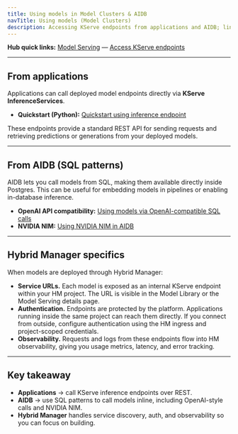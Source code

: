 ```yaml
---
title: Using models in Model Clusters & AIDB
navTitle: Using models (Model Clusters)
description: Accessing KServe endpoints from applications and AIDB; links to hub procedures and examples.
---
```


**Hub quick links:**
[Model Serving](/edb-postgres-ai/1.3/ai-factory/model/serving/) — [Access KServe endpoints](/edb-postgres-ai/1.3/ai-factory/model/access-kserve-endpoints/)

---

## From applications

Applications can call deployed model endpoints directly via **KServe InferenceServices**.

- **Quickstart (Python):** [Quickstart using inference endpoint](/edb-postgres-ai/1.3/ai-factory/model/quickstart-python-using-inference-endpoint)

These endpoints provide a standard REST API for sending requests and retrieving predictions or generations from your deployed models.

---

## From AIDB (SQL patterns)

AIDB lets you call models from SQL, making them available directly inside Postgres.
This can be useful for embedding models in pipelines or enabling in-database inference.

- **OpenAI API compatibility:** [Using models via OpenAI-compatible SQL calls](/edb-postgres-ai/1.3/ai-factory/pipeline/models/using-with/openai-api-compatibility.mdx)
- **NVIDIA NIM:** [Using NVIDIA NIM in AIDB](/edb-postgres-ai/1.3/ai-factory/pipeline/models/using-with/using-nvidia-nim/index.mdx)

---

## Hybrid Manager specifics

When models are deployed through Hybrid Manager:

- **Service URLs.** Each model is exposed as an internal KServe endpoint within your HM project. The URL is visible in the Model Library or the Model Serving details page.
- **Authentication.** Endpoints are protected by the platform. Applications running inside the same project can reach them directly. If you connect from outside, configure authentication using the HM ingress and project-scoped credentials.
- **Observability.** Requests and logs from these endpoints flow into HM observability, giving you usage metrics, latency, and error tracking.

---

## Key takeaway

- **Applications** → call KServe inference endpoints over REST.
- **AIDB** → use SQL patterns to call models inline, including OpenAI-style calls and NVIDIA NIM.
- **Hybrid Manager** handles service discovery, auth, and observability so you can focus on building.
